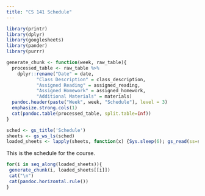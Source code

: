 ```yaml
---
title: "CS 141 Schedule"
---
```

```r
library(printr)
library(dplyr)
library(googlesheets)
library(pander)
library(purrr)

generate_chunk <- function(week, raw_table){
  processed_table <- raw_table %>%
    dplyr::rename("Date" = date, 
           "Class Description" = class_description,
           "Assigned Reading" = assigned_reading,
           "Assigned Homework" = assigned_homework,
           "Additional Materials" = materials)
  pandoc.header(paste("Week", week, "Schedule"), level = 3)
  emphasize.strong.cols(1)
  cat(pandoc.table(processed_table, split.table=Inf))
}
```

```r
sched <- gs_title('Schedule')
sheets <- gs_ws_ls(sched)
loaded_sheets <- lapply(sheets, function(x) {Sys.sleep(6); gs_read(ss=sched, ws = x)})
```

This is the schedule for the course.

```r
for(i in seq_along(loaded_sheets)){
 generate_chunk(i, loaded_sheets[[i]]) 
 cat("\n")
 cat(pandoc.horizontal.rule())
}
```

